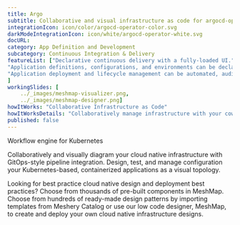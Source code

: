 ```yaml
---
title: Argo  
subtitle: Collaborative and visual infrastructure as code for argocd-operator
integrationIcon: icon/color/argocd-operator-color.svg
darkModeIntegrationIcon: icon/white/argocd-operator-white.svg
docURL: 
category: App Definition and Development
subcategory: Continuous Integration & Delivery
featureList: ["Declarative continuous delivery with a fully-loaded UI.",
"Application definitions, configurations, and environments can be declarative and version controlled.",
"Application deployment and lifecycle management can be automated, auditable, and easy to understand."
]
workingSlides: [
    ../_images/meshmap-visualizer.png,
    ../_images/meshmap-designer.png]
howItWorks: "Collaborative Infrastructure as Code"
howItWorksDetails: "Collaboratively manage infrastructure with your coworkers synchronously sharing the same designs."
published: false
---
```

<p>
    Workflow engine for Kubernetes
</p>
<p>
    Collaboratively and visually diagram your cloud native infrastructure with GitOps-style pipeline integration. Design, test, and manage configuration your Kubernetes-based, containerized applications as a visual topology.
</p>
<p>
    Looking for best practice cloud native design and deployment best practices? Choose from thousands of pre-built components in MeshMap. Choose from hundreds of ready-made design patterns by importing templates from Meshery Catalog or use our low code designer, MeshMap, to create and deploy your own cloud native infrastructure designs.
</p>